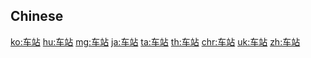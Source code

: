 {{also|車站}}
==Chinese==
{{zh-see|車站}}

[[ko:车站]]
[[hu:车站]]
[[mg:车站]]
[[ja:车站]]
[[ta:车站]]
[[th:车站]]
[[chr:车站]]
[[uk:车站]]
[[zh:车站]]
